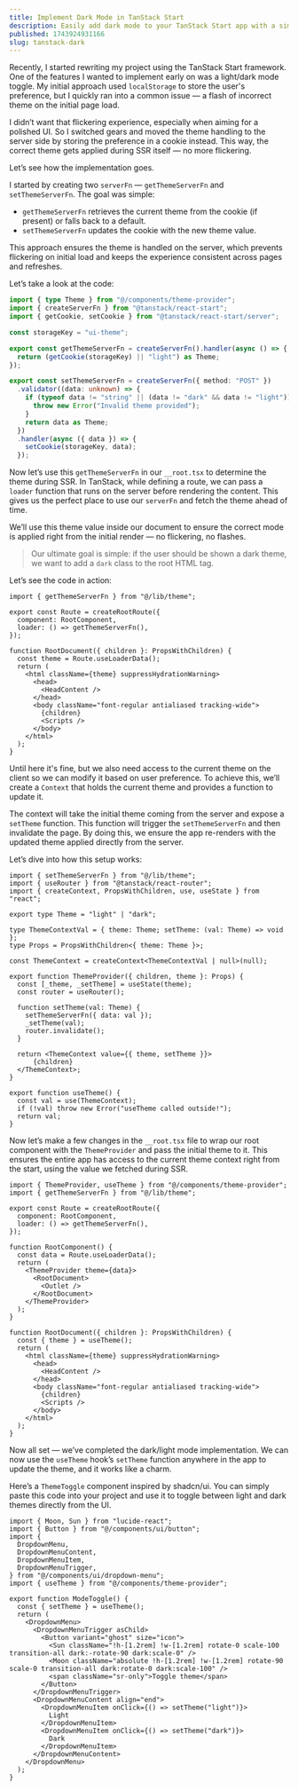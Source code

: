 ```yaml
---
title: Implement Dark Mode in TanStack Start
description: Easily add dark mode to your TanStack Start app with a simple toggle and persistent theme preference across routes.
published: 1743924931166
slug: tanstack-dark
---
```


Recently, I started rewriting my project using the TanStack Start framework. One of the features I wanted to implement early on was a light/dark mode toggle. My initial approach used `localStorage` to store the user's preference, but I quickly ran into a common issue — a flash of incorrect theme on the initial page load.

I didn’t want that flickering experience, especially when aiming for a polished UI. So I switched gears and moved the theme handling to the server side by storing the preference in a cookie instead. This way, the correct theme gets applied during SSR itself — no more flickering.

Let’s see how the implementation goes.

I started by creating two `serverFn` — `getThemeServerFn` and `setThemeServerFn`. The goal was simple:

- `getThemeServerFn` retrieves the current theme from the cookie (if present) or falls back to a default.
- `setThemeServerFn` updates the cookie with the new theme value.

This approach ensures the theme is handled on the server, which prevents flickering on initial load and keeps the experience consistent across pages and refreshes.

Let’s take a look at the code:

```ts:lib/theme.ts showLineNumbers {8,19}
import { type Theme } from "@/components/theme-provider";
import { createServerFn } from "@tanstack/react-start";
import { getCookie, setCookie } from "@tanstack/react-start/server";

const storageKey = "ui-theme";

export const getThemeServerFn = createServerFn().handler(async () => {
  return (getCookie(storageKey) || "light") as Theme;
});

export const setThemeServerFn = createServerFn({ method: "POST" })
  .validator((data: unknown) => {
    if (typeof data != "string" || (data != "dark" && data != "light")) {
      throw new Error("Invalid theme provided");
    }
    return data as Theme;
  })
  .handler(async ({ data }) => {
    setCookie(storageKey, data);
  });
```

Now let’s use this `getThemeServerFn` in our `__root.tsx` to determine the theme during SSR. In TanStack, while defining a route, we can pass a `loader` function that runs on the server before rendering the content. This gives us the perfect place to use our `serverFn` and fetch the theme ahead of time.

We’ll use this theme value inside our document to ensure the correct mode is applied right from the initial render — no flickering, no flashes.

> Our ultimate goal is simple: if the user should be shown a dark theme, we want to add a `dark` class to the root HTML tag.

Let’s see the code in action:

```tsx:routes/__root.tsx showLineNumbers {5,9,11}
import { getThemeServerFn } from "@/lib/theme";

export const Route = createRootRoute({
  component: RootComponent,
  loader: () => getThemeServerFn(),
});

function RootDocument({ children }: PropsWithChildren) {
  const theme = Route.useLoaderData();
  return (
    <html className={theme} suppressHydrationWarning>
      <head>
        <HeadContent />
      </head>
      <body className="font-regular antialiased tracking-wide">
        {children}
        <Scripts />
      </body>
    </html>
  );
}
```

Until here it's fine, but we also need access to the current theme on the client so we can modify it based on user preference. To achieve this, we’ll create a `Context` that holds the current theme and provides a function to update it.

The context will take the initial theme coming from the server and expose a `setTheme` function. This function will trigger the `setThemeServerFn` and then invalidate the page. By doing this, we ensure the app re-renders with the updated theme applied directly from the server.

Let’s dive into how this setup works:

```tsx:components/theme-provider.tsx showLineNumbers
import { setThemeServerFn } from "@/lib/theme";
import { useRouter } from "@tanstack/react-router";
import { createContext, PropsWithChildren, use, useState } from "react";

export type Theme = "light" | "dark";

type ThemeContextVal = { theme: Theme; setTheme: (val: Theme) => void };
type Props = PropsWithChildren<{ theme: Theme }>;

const ThemeContext = createContext<ThemeContextVal | null>(null);

export function ThemeProvider({ children, theme }: Props) {
  const [_theme, _setTheme] = useState(theme);
  const router = useRouter();

  function setTheme(val: Theme) {
    setThemeServerFn({ data: val });
    _setTheme(val);
    router.invalidate();
  }

  return <ThemeContext value={{ theme, setTheme }}>
      {children}
  </ThemeContext>;
}

export function useTheme() {
  const val = use(ThemeContext);
  if (!val) throw new Error("useTheme called outside!");
  return val;
}
```

Now let’s make a few changes in the `__root.tsx` file to wrap our root component with the `ThemeProvider` and pass the initial theme to it. This ensures the entire app has access to the current theme context right from the start, using the value we fetched during SSR.

```tsx:__root.tsx showLineNumbers {1,10,12,21}
import { ThemeProvider, useTheme } from "@/components/theme-provider";
import { getThemeServerFn } from "@/lib/theme";

export const Route = createRootRoute({
  component: RootComponent,
  loader: () => getThemeServerFn(),
});

function RootComponent() {
  const data = Route.useLoaderData();
  return (
    <ThemeProvider theme={data}>
      <RootDocument>
        <Outlet />
      </RootDocument>
    </ThemeProvider>
  );
}

function RootDocument({ children }: PropsWithChildren) {
  const { theme } = useTheme();
  return (
    <html className={theme} suppressHydrationWarning>
      <head>
        <HeadContent />
      </head>
      <body className="font-regular antialiased tracking-wide">
        {children}
        <Scripts />
      </body>
    </html>
  );
}
```

Now all set — we’ve completed the dark/light mode implementation. We can now use the `useTheme` hook’s `setTheme` function anywhere in the app to update the theme, and it works like a charm.

Here’s a `ThemeToggle` component inspired by shadcn/ui. You can simply paste this code into your project and use it to toggle between light and dark themes directly from the UI.

```tsx:@/components/theme-toggle.tsx showLineNumbers
import { Moon, Sun } from "lucide-react";
import { Button } from "@/components/ui/button";
import {
  DropdownMenu,
  DropdownMenuContent,
  DropdownMenuItem,
  DropdownMenuTrigger,
} from "@/components/ui/dropdown-menu";
import { useTheme } from "@/components/theme-provider";

export function ModeToggle() {
  const { setTheme } = useTheme();
  return (
    <DropdownMenu>
      <DropdownMenuTrigger asChild>
        <Button variant="ghost" size="icon">
          <Sun className="!h-[1.2rem] !w-[1.2rem] rotate-0 scale-100 transition-all dark:-rotate-90 dark:scale-0" />
          <Moon className="absolute !h-[1.2rem] !w-[1.2rem] rotate-90 scale-0 transition-all dark:rotate-0 dark:scale-100" />
          <span className="sr-only">Toggle theme</span>
        </Button>
      </DropdownMenuTrigger>
      <DropdownMenuContent align="end">
        <DropdownMenuItem onClick={() => setTheme("light")}>
          Light
        </DropdownMenuItem>
        <DropdownMenuItem onClick={() => setTheme("dark")}>
          Dark
        </DropdownMenuItem>
      </DropdownMenuContent>
    </DropdownMenu>
  );
}
```
